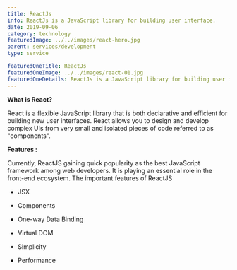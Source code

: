 ```yaml
---
title: ReactJs
info: ReactJs is a JavaScript library for building user interface.
date: 2019-09-06
category: technology
featuredImage: ../../images/react-hero.jpg
parent: services/development
type: service

featuredOneTitle: ReactJs
featuredOneImage: ../../images/react-01.jpg
featuredOneDetails: ReactJs is a JavaScript library for building user interface. React (also known as React.js or ReactJS) is a free and open-source front-end JavaScript library for building user interfaces or UI components. It is maintained by Facebook and a community of individual developers and companies.
---
```


**What is React?**

React is a flexible JavaScript library that is both declarative and efficient for building new user interfaces. React allows you to design and develop complex UIs from very small and isolated pieces of code referred to as "components".

**Features :**

Currently, ReactJS gaining quick popularity as the best JavaScript framework among web developers. It is playing an essential role in the front-end ecosystem. The important features of ReactJS

- JSX

- Components

- One-way Data Binding

- Virtual DOM

- Simplicity

- Performance
